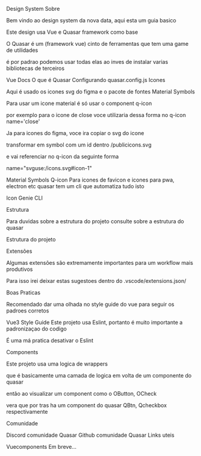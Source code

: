 
<Meta title="Introdução" />


Design System
Sobre

Bem vindo ao design system da nova data, aqui esta um guia basico

Este design usa Vue e Quasar framework como base

O Quasar é um (framework vue) cinto de ferramentas que tem uma game de utilidades

é por padrao podemos usar todas elas ao inves de instalar varias bibliotecas de terceiros

Vue Docs
O que é Quasar
Configurando quasar.config.js
Icones

Aqui é usado os icones svg do figma e o pacote de fontes Material Symbols

Para usar um icone material é só usar o component q-icon

por exemplo para o icone de close voce utilizaria dessa forma no q-icon name='close'


Ja para icones do figma, voce ira copiar o svg do icone

transformar em symbol com um id dentro /publicicons.svg

e vai referenciar no q-icon da seguinte forma

name="svguse:/icons.svg#icon-1"


Material Symbols
Q-icon
Para icones de favicon e icones para pwa, electron etc quasar tem um cli que automatiza tudo isto

Icon Genie CLI

Estrutura

Para duvidas sobre a estrutura do projeto consulte sobre a estrutura do quasar

Estrutura do projeto

Extensões

Algumas extensões são extremamente importantes para um workflow mais produtivos

Para isso irei deixar estas sugestoes dentro do .vscode/extensions.json/


Boas Praticas

Recomendado dar uma olhada no style guide do vue para seguir os padroes corretos

Vue3 Style Guide
Este projeto usa Eslint, portanto é muito importante a padronizaçao do codigo

É uma má pratica desativar o Eslint

Components

Este projeto usa uma logica de wrappers

que é basicamente uma camada de logica em volta de um componente do quasar

então ao visualizar um component como o OButton, OCheck

vera que por tras ha um component do quasar QBtn, Qcheckbox respectivamente

Comunidade

Discord comunidade Quasar
Github comunidade Quasar
Links uteis

Vuecomponents
Em breve...
